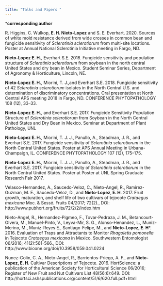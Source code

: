 ```yaml
---
title: "Talks and Papers "
---
```

  
  
***corresponding author**    

R. Higgins, C. Wulkop, **E. H. Nieto-Lopez** and S. E. Everhart. 2020. Sources of white mold resistance derived from wide crosses in common bean and fungicide sensitivity of _Sclerotinia sclerotiorum_ from multi-site locations. Poster at Annual National Sclerotinia Initiative meeting in Fargo, ND.

**Nieto-Lopez E. H.**, Everhart S.E.  2018.  Fungicide sensitivity and population structure of _Sclerotinia sclerotiorum_ from soybean in the north central United States and dry bean in Mexico. Student Seminar Series, Department of Agronomy & Horticulture, Lincoln, NE.

**Nieto-Lopez E. H.**, Miorini, T. J.,and Everhart S.E. 2018. Fungicide sensitivity of 42 _Sclerotinia sclerotiorum_ isolates in the North Central U.S. and determination of discriminatory concentrations. Oral presentation at North Central APS meeting 2018 in Fargo, ND. CONFERENCE PHYTOPATHOLOGY 108 (12), 33–33.


**Nieto-Lopez E. H.**, and Everhart S.E. 2017. Fungicide Sensitivity Population Structure of _Sclerotinia sclerotiorum_ from Soybean in the North
Central United States and Dry Bean in Mexico. Seminar at Department of
Plant Pathology, UNL

**Nieto-Lopez E. H.**, Miorini, T. J. J., Panullo, A., Steadman, J. R., and Everhart S.E. 2017. Fungicide sensitivity of _Sclerotinia sclerotiorum_ in the North Central United States. Poster at APS Annual Meeting  in Urbana-Champaign, IL. CONFERENCE PHYTOPATHOLOGY 107 (12), 175–175.

**Nieto-Lopez E. H.**, Miorini, T. J. J., Panullo, A., Steadman, J. R., and
Everhart S.E. 2017. Fungicide sensitivity of _Sclerotinia sclerotiorum_ in the
North Central United States. Poster at Poster at UNL Spring Graduate Research Fair 2017.

Velasco-Hernandez, A., Saucedo-Veloz, C., Nieto-Angel, R., Ramirez-Guzman, M. E., Saucedo-Veloz, D., and **Nieto-Lopez, E. H**. 2017. Fruit growth, maturation, and shelf life of two cultivars of tejocote _Crataegus mexicana_ Moc. & Sessé. Fruits 04/2017; 72(2)., DOI:
http://www.pubhort.org/fruits/72/2/2/index.htm

Nieto-Angel, R., Hernandez-Pigmeo, F., Tovar-Pedraza, J. M., Betancourt-Olvera, M., Manuel-Pinto, V., Leyva-Mir, S. G., Alonso-Henandez, L., Muniz-Merino, M., Muniz-Reyes E., Santiago-Felipe, M., and **Nieto-Lopez, E. H***. 2016. Evaluation of Traps and Attractants to Monitor _Rhagoletis pomonella_ in Tejocote _Crataegus mexicana_ in Mexico. Southwestern Entomologist 06/2016; 41(2):561-566., DOI:
http://www.bioone.org/doi/10.3958/059.041.0224

Nunez-Colin, C. A., Nieto-Angel, R., Barrientos-Priego, A. F., and **Nieto-Lopez, E. H.** Cultivar Descriptions of Tejocote. 2016. HortScience: a publication of the American Society for Horticultural Science 06/2016; Register
of New Fruit and Nut Cultivars List 48(56:6):649. DOI:
http://hortsci.ashspublications.org/content/51/6/620.full.pdf+html


